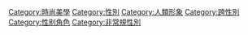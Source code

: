 [[Category:時尚美學|Category:時尚美學]]
[[Category:性別|Category:性別]]
[[Category:人類形象|Category:人類形象]]
[[Category:跨性別|Category:跨性別]]
[[Category:性别角色|Category:性别角色]]
[[Category:非常規性別|Category:非常規性別]]